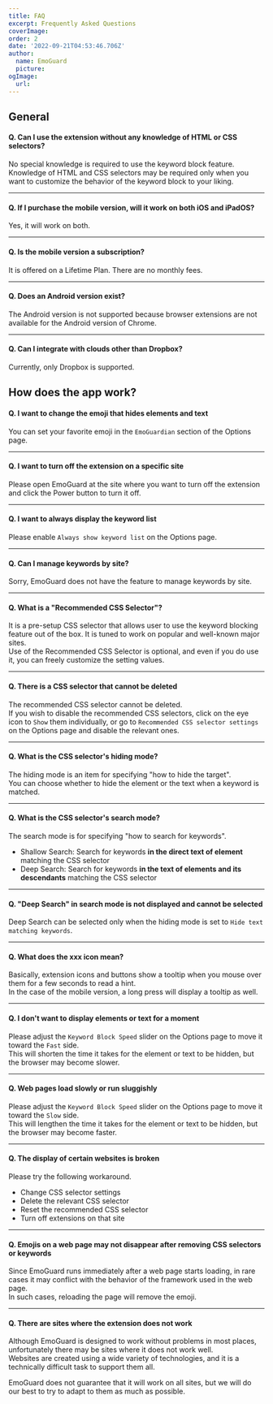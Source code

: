 ```yaml
---
title: FAQ
excerpt: Frequently Asked Questions
coverImage:
order: 2
date: '2022-09-21T04:53:46.706Z'
author:
  name: EmoGuard
  picture:
ogImage:
  url:
---
```


## General

#### Q. Can I use the extension without any knowledge of HTML or CSS selectors?

No special knowledge is required to use the keyword block feature.  
Knowledge of HTML and CSS selectors may be required only when you want to customize the behavior of the keyword block to your liking.

---

#### Q. If I purchase the mobile version, will it work on both iOS and iPadOS?

Yes, it will work on both.

---

#### Q. Is the mobile version a subscription?

It is offered on a Lifetime Plan. There are no monthly fees.

---

#### Q. Does an Android version exist?

The Android version is not supported because browser extensions are not available for the Android version of Chrome.

---

#### Q. Can I integrate with clouds other than Dropbox?

Currently, only Dropbox is supported.

## How does the app work?

#### Q. I want to change the emoji that hides elements and text

You can set your favorite emoji in the `EmoGuardian` section of the Options page.

---

#### Q. I want to turn off the extension on a specific site

Please open EmoGuard at the site where you want to turn off the extension and click the Power button to turn it off.

---

#### Q. I want to always display the keyword list

Please enable `Always show keyword list` on the Options page.

---

#### Q. Can I manage keywords by site?

Sorry, EmoGuard does not have the feature to manage keywords by site.

---

#### Q. What is a "Recommended CSS Selector"?

It is a pre-setup CSS selector that allows user to use the keyword blocking feature out of the box.
It is tuned to work on popular and well-known major sites.  
Use of the Recommended CSS Selector is optional, and even if you do use it, you can freely customize the setting values.

---

#### Q. There is a CSS selector that cannot be deleted

The recommended CSS selector cannot be deleted.  
If you wish to disable the recommended CSS selectors, click on the eye icon to `Show` them individually, or go to `Recommended CSS selector settings` on the Options page and disable the relevant ones.

---

#### Q. What is the CSS selector's hiding mode?

The hiding mode is an item for specifying "how to hide the target".  
You can choose whether to hide the element or the text when a keyword is matched.

---

#### Q. What is the CSS selector's search mode?

The search mode is for specifying "how to search for keywords".

- Shallow Search: Search for keywords **in the direct text of element** matching the CSS selector
- Deep Search: Search for keywords **in the text of elements and its descendants** matching the CSS selector

---

#### Q. "Deep Search" in search mode is not displayed and cannot be selected

Deep Search can be selected only when the hiding mode is set to `Hide text matching keywords`.

---

#### Q. What does the xxx icon mean?

Basically, extension icons and buttons show a tooltip when you mouse over them for a few seconds to read a hint.  
In the case of the mobile version, a long press will display a tooltip as well.

---

#### Q. I don't want to display elements or text for a moment

Please adjust the `Keyword Block Speed` slider on the Options page to move it toward the `Fast` side.  
This will shorten the time it takes for the element or text to be hidden, but the browser may become slower.

---

#### Q. Web pages load slowly or run sluggishly

Please adjust the `Keyword Block Speed` slider on the Options page to move it toward the `Slow` side.  
This will lengthen the time it takes for the element or text to be hidden, but the browser may become faster.

---

#### Q. The display of certain websites is broken

Please try the following workaround.

- Change CSS selector settings
- Delete the relevant CSS selector
- Reset the recommended CSS selector
- Turn off extensions on that site

---

#### Q. Emojis on a web page may not disappear after removing CSS selectors or keywords

Since EmoGuard runs immediately after a web page starts loading, in rare cases it may conflict with the behavior of the framework used in the web page.  
In such cases, reloading the page will remove the emoji.

---

#### Q. There are sites where the extension does not work

Although EmoGuard is designed to work without problems in most places, unfortunately there may be sites where it does not work well.  
Websites are created using a wide variety of technologies, and it is a technically difficult task to support them all.

EmoGuard does not guarantee that it will work on all sites, but we will do our best to try to adapt to them as much as possible.
